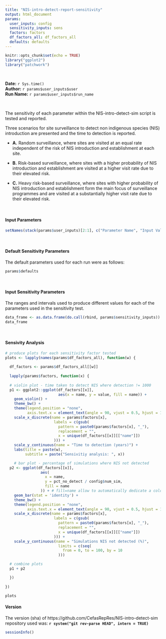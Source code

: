 ```yaml
---
title: "NIS-intro-detect-report-sensitivity"
output: html_document
params:
  user_inputs: config
  sensitivity_inputs: sens
  factors: factors
  df_factors_all: df_factors_all
  defaults: defaults
---
```


```r
knitr::opts_chunk$set(echo = TRUE)
library("ggplot2")
library("patchwork")
```
\

**Date:** `r Sys.time()` \
**Author:** `r params$user_inputs$user` \
**Run Name:** `r params$user_inputs$run_name` \

\

The sensitivity of each parameter within the NIS-intro-detect-sim script is tested and reported.

Three scenarios for site surveillance to detect non indigenous species (NIS) introduction are presented and the time to detection is reported.

* **A.** Random surveillance, where sites are visited at an equal rate independent of the risk of NIS introduction and establishment at each site.

* **B.** Risk-based surveillance, where sites with a higher probability of NIS introduction and establishment are visited at a higher visit rate due to their elevated risk.

* **C.** Heavy risk-based surveillance, where sites with higher probability of NIS introduction and establishment form the main focus of surveillance programmes and are visited at a substantially higher visit rate due to their elevated risk. 


\

#### Input Parameters

```r
setNames(stack(params$user_inputs)[2:1], c("Parameter Name", "Input Value"))
```

\

#### Default Sensitivity Parameters

The default parameters used for each run were as follows:

```r
params$defaults
```

\

#### Input Sensitivity Parameters

The ranges and intervals used to produce different values for each of the parameters used in the sensitivity test.

```r
data_frame <- as.data.frame(do.call(rbind, params$sensitivity_inputs))
data_frame
```

\

#### Sensivity Analysis

```r
# produce plots for each sensitivity factor tested
plots <- lapply(names(params$df_factors_all), function(w) {
  
  df_factors <- params$df_factors_all[[w]]
  
  lapply(params$factors, function(x) {
    
  # violin plot - time taken to detect NIS where detection != 1000
  p1 <- ggplot2::ggplot(df_factors[[x]],
                        aes(x = name, y = value, fill = name)) +
    geom_violin() +
    theme_bw() +
    theme(legend.position = "none",
          axis.text.x = element_text(angle = 90, vjust = 0.5, hjust = 1)) +
    scale_x_discrete(name = params$factors[x],
                      labels = c(gsub(
                        pattern = paste0(params$factors[x], "_"),
                        replacement = "",
                        x = unique(df_factors[[x]][["name"]])
                      ))) +
    scale_y_continuous(name = "Time to detection (years)") +
    labs(title = paste(w),
         subtitle = paste("Sensivitiy analysis: ", x))

    # bar plot - percentage of simulations where NIS not detected
  p2 <- ggplot(df_factors[[x]],
                aes(
                  x = name,
                  y = pct_no_detect / config$num_sim,
                  fill = name
                )) + # fill=name allow to automatically dedicate a color for each group
    geom_bar(stat = 'identity') +
    theme_bw() +
    theme(legend.position = "none",
          axis.text.x = element_text(angle = 90, vjust = 0.5, hjust = 1)) +
    scale_x_discrete(name = params$factors[x],
                      labels = c(gsub(
                        pattern = paste0(params$factors[x], "_"),
                        replacement = "",
                        x = unique(df_factors[[x]][["name"]])
                      ))) +
    scale_y_continuous(name = "Simulations NIS not detected (%)",
                        limits = c(seq(
                          from = 0, to = 100, by = 10
                        )))

  # combine plots
  p1 + p2

  })
  
})

plots

```


#### Version

The version (sha) of https://github.com/CefasRepRes/NIS-intro-detect-sim repository used was: **`r system("git rev-parse HEAD", intern = TRUE)`**

```r
sessionInfo()
```


